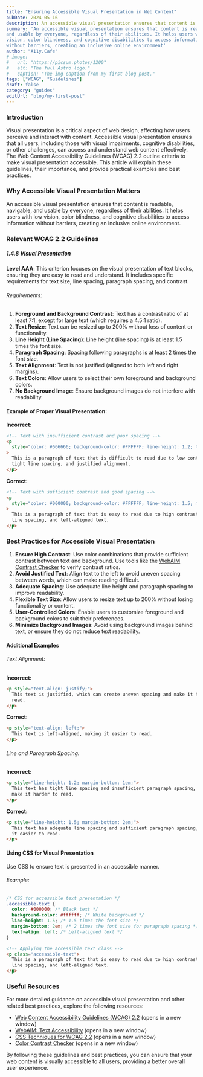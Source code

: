 ```yaml
---
title: "Ensuring Accessible Visual Presentation in Web Content"
pubDate: 2024-05-16
description: An accessible visual presentation ensures that content is readable, navigable, and usable by everyone 
summary: 'An accessible visual presentation ensures that content is readable, navigable,
and usable by everyone, regardless of their abilities. It helps users with low
vision, color blindness, and cognitive disabilities to access information
without barriers, creating an inclusive online environment'
author: "A11y.Cafe"
# image:
#   url: "https://picsum.photos/1200"
#   alt: "The full Astro logo."
#   caption: "The img caption from my first blog post."
tags: ["WCAG", "Guidelines"]
draft: false
category: "guides"
editUrl: "blog/my-first-post"
---
```


### Introduction

Visual presentation is a critical aspect of web design, affecting how users
perceive and interact with content. Accessible visual presentation ensures that
all users, including those with visual impairments, cognitive disabilities, or
other challenges, can access and understand web content effectively. The Web
Content Accessibility Guidelines (WCAG) 2.2 outline criteria to make visual
presentation accessible. This article will explain these guidelines, their
importance, and provide practical examples and best practices.

### Why Accessible Visual Presentation Matters

An accessible visual presentation ensures that content is readable, navigable,
and usable by everyone, regardless of their abilities. It helps users with low
vision, color blindness, and cognitive disabilities to access information
without barriers, creating an inclusive online environment.

### Relevant WCAG 2.2 Guidelines

##### 1.4.8 Visual Presentation

**Level AAA**: This criterion focuses on the visual presentation of text blocks,
ensuring they are easy to read and understand. It includes specific requirements
for text size, line spacing, paragraph spacing, and contrast.

###### Requirements:

1. **Foreground and Background Contrast**: Text has a contrast ratio of at least
   7:1, except for large text (which requires a 4.5:1 ratio).
2. **Text Resize**: Text can be resized up to 200% without loss of content or
   functionality.
3. **Line Height (Line Spacing)**: Line height (line spacing) is at least 1.5
   times the font size.
4. **Paragraph Spacing**: Spacing following paragraphs is at least 2 times the
   font size.
5. **Text Alignment**: Text is not justified (aligned to both left and right
   margins).
6. **Text Colors**: Allow users to select their own foreground and background
   colors.
7. **No Background Image**: Ensure background images do not interfere with
   readability.

#### Example of Proper Visual Presentation:

**Incorrect:**

```html
<!-- Text with insufficient contrast and poor spacing -->
<p
  style="color: #666666; background-color: #FFFFFF; line-height: 1.2; text-align: justify;"
>
  This is a paragraph of text that is difficult to read due to low contrast,
  tight line spacing, and justified alignment.
</p>
```

**Correct:**

```html
<!-- Text with sufficient contrast and good spacing -->
<p
  style="color: #000000; background-color: #FFFFFF; line-height: 1.5; margin-bottom: 2em; text-align: left;"
>
  This is a paragraph of text that is easy to read due to high contrast, proper
  line spacing, and left-aligned text.
</p>
```

### Best Practices for Accessible Visual Presentation

1. **Ensure High Contrast**: Use color combinations that provide sufficient
   contrast between text and background. Use tools like the
   [WebAIM Contrast Checker](https://webaim.org/resources/contrastchecker/) to
   verify contrast ratios.
2. **Avoid Justified Text**: Align text to the left to avoid uneven spacing
   between words, which can make reading difficult.
3. **Adequate Spacing**: Use adequate line height and paragraph spacing to
   improve readability.
4. **Flexible Text Size**: Allow users to resize text up to 200% without losing
   functionality or content.
5. **User-Controlled Colors**: Enable users to customize foreground and
   background colors to suit their preferences.
6. **Minimize Background Images**: Avoid using background images behind text, or
   ensure they do not reduce text readability.

#### Additional Examples

###### Text Alignment:

**Incorrect:**

```html
<p style="text-align: justify;">
  This text is justified, which can create uneven spacing and make it harder to
  read.
</p>
```

**Correct:**

```html
<p style="text-align: left;">
  This text is left-aligned, making it easier to read.
</p>
```

###### Line and Paragraph Spacing:

**Incorrect:**

```html
<p style="line-height: 1.2; margin-bottom: 1em;">
  This text has tight line spacing and insufficient paragraph spacing, which can
  make it harder to read.
</p>
```

**Correct:**

```html
<p style="line-height: 1.5; margin-bottom: 2em;">
  This text has adequate line spacing and sufficient paragraph spacing, making
  it easier to read.
</p>
```

#### Using CSS for Visual Presentation

Use CSS to ensure text is presented in an accessible manner.

###### Example:

```css
/* CSS for accessible text presentation */
.accessible-text {
  color: #000000; /* Black text */
  background-color: #ffffff; /* White background */
  line-height: 1.5; /* 1.5 times the font size */
  margin-bottom: 2em; /* 2 times the font size for paragraph spacing */
  text-align: left; /* Left-aligned text */
}
```

```html
<!-- Applying the accessible text class -->
<p class="accessible-text">
  This is a paragraph of text that is easy to read due to high contrast, proper
  line spacing, and left-aligned text.
</p>
```

### Useful Resources

For more detailed guidance on accessible visual presentation and other related
best practices, explore the following resources:

- [Web Content Accessibility Guidelines (WCAG) 2.2](https://www.w3.org/TR/WCAG22/)
  (opens in a new window)
- [WebAIM: Text Accessibility](https://webaim.org/techniques/text/) (opens in a
  new window)
- [CSS Techniques for WCAG 2.2](https://www.w3.org/WAI/WCAG21/Techniques/css.html)
  (opens in a new window)
- [Color Contrast Checker](https://webaim.org/resources/contrastchecker/) (opens
  in a new window)

By following these guidelines and best practices, you can ensure that your web
content is visually accessible to all users, providing a better overall user
experience.
